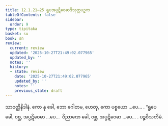 ```yaml
---
title: 12.1.21–25 ရူပအပ္ပဋိဝေဓာဒိသုတ္တပဉ္စက
tableOfContents: false
sidebar:
  order: 9
type: tipitaka
basket: su
book: sn
review:
  current: review
  updated: '2025-10-27T21:49:02.077965'
  updated_by: ''
  notes: ''
  history:
  - state: review
    date: '2025-10-27T21:49:02.077965'
    updated_by: ''
    notes: ''
    previous_state: draft
---
```



<ReviewStatus review={frontmatter.review} showDetails={true} />

<HypothesisAnnotation frontmatter={frontmatter} />

<DynamicBreadcrumb />

<Division number="627–631" book="sn" e="ch" v="18" p="376">

<Paragraph number="1259" book="sn">
သာဝတ္ထိနိဒါနံ. ကော နု ခေါ, ဘော ဂေါတမ, ဟေတု, ကော ပစ္စယော …ပေ… . “ရူပေ ခေါ, ဝစ္ဆ, အပ္ပဋိဝေဓာ …ပေ…  ဝိညာဏေ ခေါ, ဝစ္ဆ, အပ္ပဋိဝေဓာ …ပေ… .

</Paragraph>
</Division>

<Paragraph number="1260" type="center" book="sn">
ပဉ္စဝီသတိမံ.
</Paragraph>
